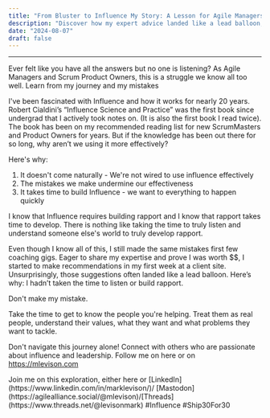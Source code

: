 ```yaml
---
title: "From Bluster to Influence My Story: A Lesson for Agile Managers and ProductOwners"
description: "Discover how my expert advice landed like a lead balloon, and what I learned about influence the hard way"
date: "2024-08-07"
draft: false
---
```



---

Ever felt like you have all the answers but no one is listening? As Agile Managers and Scrum Product Owners, this is a struggle we know all too well. Learn from my journey and my mistakes

I've been fascinated with Influence and how it works for nearly 20 years. Robert Cialdini’s “Influence Science and Practice” was the first book since undergrad that I actively took notes on. (It is also the first book I read twice). The book has been on my recommended reading list for new ScrumMasters and Product Owners for years. But if the knowledge has been out there for so long, why aren’t we using it more effectively?

Here's why:

1. It doesn't come naturally - We're not wired to use influence effectively
2. The mistakes we make undermine our effectiveness
3. It takes time to build Influence - we want to everything to happen quickly

I know that Influence requires building rapport and I know that rapport takes time to develop. There is nothing like taking the time to truly listen and understand someone else's world to truly develop rapport.

Even though I know all of this, I still made the same mistakes first few coaching gigs. Eager to share my expertise and prove I was worth $$, I started to make recommendations in my first week at a client site.
Unsurprisingly, those suggestions often landed like a lead balloon. Here’s why: I hadn’t taken the time to listen or build rapport.

Don't make my mistake.

Take the time to get to know the people you're helping. Treat them as real people, understand their values, what they want and what problems they want to tackle.

Don't navigate this journey alone! Connect with others who are passionate about influence and leadership. Follow me on here or on https://mlevison.com

<Callout type="info">
  Join me on this exploration, either here or
  [LinkedIn](https://www.linkedin.com/in/marklevison/)/
  [Mastodon](https://agilealliance.social/@mlevison)/[Threads](https://www.threads.net/@levisonmark)
</Callout>
#Influence #Ship30For30
